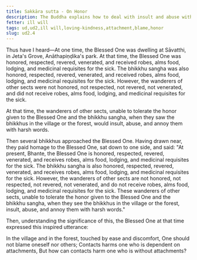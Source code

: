 ```yaml
---
title: Sakkāra sutta - On Honor
description: The Buddha explains how to deal with insult and abuse without arising resentment.
fetter: ill will
tags: ud,ud2,ill will,loving-kindness,attachment,blame,honor
slug: ud2.4
---
```


Thus have I heard—At one time, the Blessed One was dwelling at Sāvatthi, in Jeta's Grove, Anāthapiṇḍika's park. At that time, the Blessed One was honored, respected, revered, venerated, and received robes, alms food, lodging, and medicinal requisites for the sick. The bhikkhu sangha was also honored, respected, revered, venerated, and received robes, alms food, lodging, and medicinal requisites for the sick. However, the wanderers of other sects were not honored, not respected, not revered, not venerated, and did not receive robes, alms food, lodging, and medicinal requisites for the sick.

At that time, the wanderers of other sects, unable to tolerate the honor given to the Blessed One and the bhikkhu sangha, when they saw the bhikkhus in the village or the forest, would insult, abuse, and annoy them with harsh words.

Then several bhikkhus approached the Blessed One. Having drawn near, they paid homage to the Blessed One, sat down to one side, and said: "At present, Bhante, the Blessed One is honored, respected, revered, venerated, and receives robes, alms food, lodging, and medicinal requisites for the sick. The bhikkhu sangha is also honored, respected, revered, venerated, and receives robes, alms food, lodging, and medicinal requisites for the sick. However, the wanderers of other sects are not honored, not respected, not revered, not venerated, and do not receive robes, alms food, lodging, and medicinal requisites for the sick. These wanderers of other sects, unable to tolerate the honor given to the Blessed One and the bhikkhu sangha, when they see the bhikkhus in the village or the forest, insult, abuse, and annoy them with harsh words."

Then, understanding the significance of this, the Blessed One at that time expressed this inspired utterance:

In the village and in the forest, touched by ease and discomfort,
One should not blame oneself nor others;
Contacts harms one who is dependent on attachments,
But how can contacts harm one who is without attachments?
